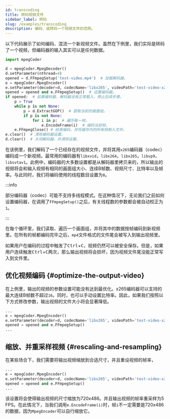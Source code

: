 ```yaml
---
id: transcoding
title: 转码视频文件
sidebar_label: 转码
slug: /examples/transcoding
description: 编码、或转码一个视频文件的范例。
---
```



以下代码展示了如何编码、混流一个新视频文件。虽然在下例里，我们实际是转码了一个视频，但编码器的输入其实可以是任何数据。

```python {12,14-15} title="transcoding.py" showLineNumbers
import mpegCoder

d = mpegCoder.MpegDecoder()
d.setParameter(nthread=4)
opened = d.FFmpegSetup('test-video.mp4')  # 加载解码器。
e = mpegCoder.MpegEncoder()
e.setParameter(decoder=d, codecName='libx265', videoPath='test-video-x265.mp4', nthread=8)  # 从解码器继承大多数的视频参数。
opened = opened and e.FFmpegSetup()  # 设置编码器。
if opened:  # 如果编码器、解码器没有正常载入，停止后续步骤。
    p = True
    while p is not None:
        p = d.ExtractGOP()  # 提取当前的画面组。
        if p is not None:
            for i in p:  # 遍历每一帧。
                e.EncodeFrame(i)  # 编码当前帧。
    e.FFmpegClose() # 结束编码，并将缓存内的所有帧刷入文件。
e.clear()  # 清除编码器设置。
d.clear()  # 关闭解码器、并清除设置。
```

在该例里，我们解码了一个已经存在的视频文件，并将其用`x265`编码器（codec）编码成一个新视频。最常用的编码器有`libxvid`，`libx264`，`libx265`，`libvp9`，`libsvtav1`。此例中，编码器的大多数设置都是从解码器里拷贝来的，所以输出的视频将会和输入视频有相同的画面组大小、连续B帧数、视频尺寸、比特率以及帧率。与此同时，我们将编码使用的线程数目设置为`8`。

:::info

部分编码器（codec）可能不支持多线程模式。在这种情况下，无论我们之前如何设置编码器，在调用了`FFmpegSetup()`之后，有关线程数的参数都会被自动校正为`1`。

:::

在每个循环里，我们读取、遍历一个画面组，并将其中的数据按帧编码到新视频里。在所有的帧都编码完毕之后，`mp4`文件格式的文件尾会被写入到输出视频里。

如果用户在编码的过程中触发了<kbd>Ctrl</kbd>+<kbd>C</kbd>，视频仍然可以被安全保存。但是，如果用户连续触发<kbd>Ctrl</kbd>+<kbd>C</kbd>两次，那么输出视频将会损坏，因为视频文件尾没能正常写入到文件里。

## 优化视频编码 {#optimize-the-output-video}

在上例里，输出的视频的参数设置可能没有达到最优化。x265编码器可以支持的最大连续B帧数不超过`16`。同时，也可以手动设置比特率。因此，如果我们按照以下方式修改参数，输出视频的文件大小将会显著降低。


```python {3}
...
e = mpegCoder.MpegEncoder()
e.setParameter(decoder=d, codecName='libx265', videoPath='test-video-x265.mp4', GOPSize=24, maxBframe=16, bitRate=48.0, nthread=8)
opened = opened and e.FFmpegSetup()
...
```

## 缩放、并重采样视频 {#rescaling-and-resampling}

在某些场合下，我们需要将输出视频缩放到合适尺寸，并且重设视频的帧率，

```python {3}
...
e = mpegCoder.MpegEncoder()
e.setParameter(decoder=d, codecName='libx265', videoPath='test-video-x265.mp4', width=720, height=486, frameRate=(5, 1), nthread=8)
opened = opened and e.FFmpegSetup()
...
```

该设置将会使得输出视频的尺寸缩放为720x486。并且输出视频的帧率重采样为5 FPS。在此情况下，当我们调用`e.EncodeFrame(i)`时，帧`i`不一定需要是720x486的数据，因为`MpegEncoder`可以自行缩放它。
